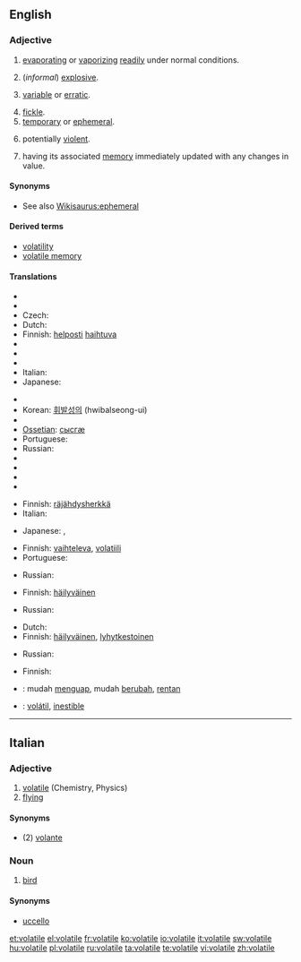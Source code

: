 ==English==
{{wikipedia}}

===Adjective===
{{infl|en|adjective}}

# {{physics}} [[evaporating]] or [[vaporizing]] [[readily]] under normal conditions.
# {{context|of a substance}} (''informal'') [[explosive]].
# {{context|of a price etc}} [[variable]] or [[erratic]].
# [[fickle]].
# [[temporary]] or [[ephemeral]].
# {{context|of a situation}} potentially [[violent]].
# {{computing|of a variable}} having its associated [[memory]] immediately updated with any changes in value.

====Synonyms====
* See also [[Wikisaurus:ephemeral]]

====Derived terms====
* [[volatility]]
* [[volatile memory]]

====Translations====
{{trans-top|evaporating or vaporizing readily under normal conditions}}
* {{trreq|Afrikaans}}
* {{trreq|Chinese}}
* Czech: {{t-|cs|prchavý|m}}
* Dutch: {{t-|nl|vluchtig}}
* Finnish: [[helposti]] [[haihtuva]]
* {{trreq|French}}
* {{trreq|German}}
* {{trreq|Hebrew}}
* Italian: {{t+|it|volatile}}
* Japanese: {{t|ja|揮発性|tr=kihatsusei|sc=Jpan}} {{qualifier|adnominal}}
{{trans-mid}}
* {{trreq|Javanese}}
* Korean: [[휘발성의]] (hwibalseong-ui)
* {{trreq|Norwegian}}
* [[Ossetian]]: [[сысгæ]]
* Portuguese: {{t+|pt|volátil}}
* Russian: {{t|ru|летучий|tr=letúčij|sc=Cyrl}}
* {{trreq|Spanish}}
* {{trreq|Thai}}
* {{trreq|Turkish}}
* {{trreq|Vietnamese}}
{{trans-bottom}}

{{trans-top|(informal) explosive}}
* Finnish: [[räjähdysherkkä]]
* Italian: {{t+|it|volatile}}
{{trans-mid}}
* Japanese: {{t|ja|発破|tr=happa|sc=Jpan}}, {{qualifier|formal}} {{t+|ja|爆弾|tr=bakudan|sc=Jpan}}
{{trans-bottom}}

{{trans-top|(of a price etc) variable or erratic}}
* Finnish: [[vaihteleva]], [[volatiili]]
* Portuguese: {{t|pt|instável}}
{{trans-mid}}
* Russian: {{t|ru|изменчивый|tr=izménčivyj|sc=Cyrl}}
{{trans-bottom}}

{{trans-top|fickle}}
* Finnish: [[häilyväinen]]
{{trans-mid}}
* Russian: {{t|ru|непостоянный|tr=nepostojánnyj|sc=Cyrl}}
{{trans-bottom}}

{{trans-top|temporary or ephemeral}}
* Dutch: {{t+|nl|tijdelijk}}
* Finnish: [[häilyväinen]], [[lyhytkestoinen]]
{{trans-mid}}
* Russian: {{t|ru|летучий|tr=letúčij|sc=Cyrl}}
{{trans-bottom}}

{{trans-top|(of a situation) potentially violent}}
* Finnish: {{t-|fi|epävakaa}}
{{trans-mid}}
{{trans-bottom}}

{{checktrans-top}}
* {{ttbc|Indonesian}}: mudah [[uap|menguap]], mudah [[ubah|berubah]], [[rentan]]
* {{ttbc|Spanish}}: [[volátil]], [[inestible]]
{{checktrans-bottom}}

----

==Italian==

===Adjective===
{{it-adj|volatil|e|i}}

# [[volatile#English|volatile]] (Chemistry, Physics)
# [[flying]]

====Synonyms====
* (2) [[volante]]

===Noun===
{{it-noun|volatil|m|e|i}}

# [[bird]]

====Synonyms====
* [[uccello]]

[[et:volatile]]
[[el:volatile]]
[[fr:volatile]]
[[ko:volatile]]
[[io:volatile]]
[[it:volatile]]
[[sw:volatile]]
[[hu:volatile]]
[[pl:volatile]]
[[ru:volatile]]
[[ta:volatile]]
[[te:volatile]]
[[vi:volatile]]
[[zh:volatile]]